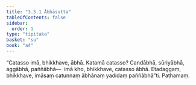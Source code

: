 ```yaml
---
title: "3.5.1 Ābhāsutta"
tableOfContents: false
sidebar:
  order: 1
type: "tipitaka"
basket: "su"
book: "a4"
---
```



<DynamicBreadcrumb />

<Division number="141" book="a4">

<Paragraph number="882" book="a4">
“Catasso imā, bhikkhave, ābhā. Katamā catasso? Candābhā, sūriyābhā, aggābhā, paññābhā—  imā kho, bhikkhave, catasso ābhā. Etadaggaṃ, bhikkhave, imāsaṃ catunnaṃ ābhānaṃ yadidaṃ paññābhā”ti.

</Paragraph>
</Division>

<Paragraph number="883" type="center" book="a4">
Paṭhamaṃ.
</Paragraph>